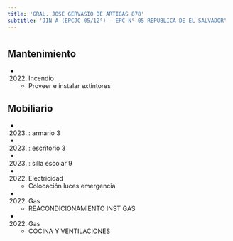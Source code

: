 ```yaml
---
title: 'GRAL. JOSE GERVASIO DE ARTIGAS 878'
subtitle: 'JIN A (EPCJC 05/12°) - EPC N° 05 REPUBLICA DE EL SALVADOR'
---
```


#


## Mantenimiento

*  (2022) Incendio 
    + Proveer e instalar extintores


## Mobiliario

*  (2023) : armario 3 

*  (2023) : escritorio 3 

*  (2023) : silla escolar 9 




*  (2022) Electricidad 
    + Colocación luces emergencia

*  (2022) Gas 
    + REACONDICIONAMIENTO INST GAS

*  (2022) Gas 
    + COCINA Y VENTILACIONES



